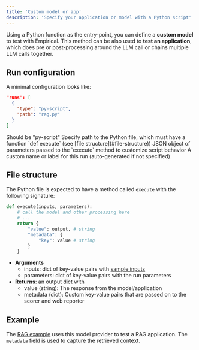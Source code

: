 ```yaml
---
title: 'Custom model or app'
description: 'Specify your application or model with a Python script'
---
```


Using a Python function as the entry-point, you can define a **custom model** to test
with Empirical. This method can be also used to **test an application**, which 
does pre or post-processing around the LLM call or chains multiple LLM calls together.

## Run configuration

A minimal configuration looks like:

```json
"runs": [
  {
    "type": "py-script",
    "path": "rag.py"
  }
]
```

<ParamField body="type" type="string" required>
  Should be "py-script"
</ParamField>
<ParamField body="path" type="string" required>
  Specify path to the Python file, which must have a function `def execute` (see [file structure](#file-structure))
</ParamField>
<ParamField body="parameters" type="object">
  JSON object of parameters passed to the `execute` method to customize script behavior
</ParamField>
<ParamField body="name" type="string">
  A custom name or label for this run (auto-generated if not specified)
</ParamField>

## File structure 

The Python file is expected to have a method called `execute` with the following
signature:

```python rag.py
def execute(inputs, parameters):
    # call the model and other processing here    
    # ...
    return {
        "value": output, # string
        "metadata": {
            "key": value # string
        }
    }
```

- **Arguments**
  - inputs: dict of key-value pairs with [sample inputs](../dataset/basics)
  - parameters: dict of key-value pairs with the run parameters
- **Returns**: an output dict with
  - value (string): The response from the model/application
  - metadata (dict): Custom key-value pairs that are passed on to the scorer and
    web reporter

## Example

The [RAG example](https://github.com/empirical-run/empirical/tree/main/examples/rag)
uses this model provider to test a RAG application. The `metadata` field is used to capture the retrieved context.
